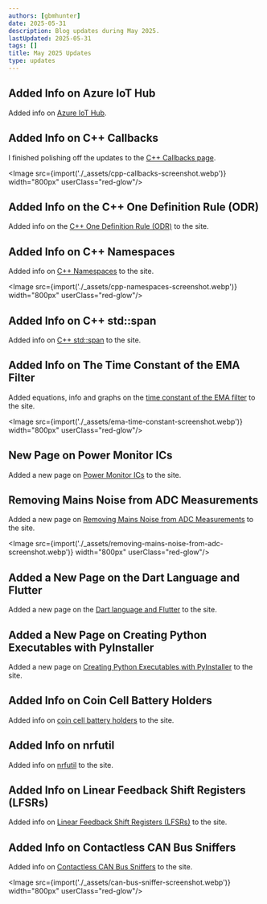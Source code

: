 ```yaml
---
authors: [gbmhunter]
date: 2025-05-31
description: Blog updates during May 2025.
lastUpdated: 2025-05-31
tags: []
title: May 2025 Updates
type: updates
---
```


## Added Info on Azure IoT Hub

Added info on [Azure IoT Hub](/programming/cloud/azure/#iot-hub).

## Added Info on C++ Callbacks

I finished polishing off the updates to the [C++ Callbacks page](/programming/languages/c-plus-plus/callbacks/).

<Image src={import('./_assets/cpp-callbacks-screenshot.webp')} width="800px" userClass="red-glow"/>

## Added Info on the C++ One Definition Rule (ODR)

Added info on the [C++ One Definition Rule (ODR)](/programming/languages/c-plus-plus/one-definition-rule-odr/) to the site.

## Added Info on C++ Namespaces

Added info on [C++ Namespaces](/programming/languages/c-plus-plus/namespaces/) to the site.

<Image src={import('./_assets/cpp-namespaces-screenshot.webp')} width="800px" userClass="red-glow"/>

## Added Info on C++ std::span

Added info on [C++ std::span](/programming/languages/c-plus-plus/containers/) to the site.

## Added Info on The Time Constant of the EMA Filter

Added equations, info and graphs on the [time constant of the EMA filter](/programming/signal-processing/digital-filters/exponential-moving-average-ema-filter/#time-constant) to the site.

<Image src={import('./_assets/ema-time-constant-screenshot.webp')} width="800px" userClass="red-glow"/>

## New Page on Power Monitor ICs

Added a new page on [Power Monitor ICs](/electronics/components/power-monitor-ics/) to the site.

## Removing Mains Noise from ADC Measurements

Added a new page on [Removing Mains Noise from ADC Measurements](/programming/signal-processing/removing-mains-noise-from-adc-measurements/) to the site.

<Image src={import('./_assets/removing-mains-noise-from-adc-screenshot.webp')} width="800px" userClass="red-glow"/>

## Added a New Page on the Dart Language and Flutter

Added a new page on the [Dart language and Flutter](/programming/languages/dart-and-flutter/) to the site.

## Added a New Page on Creating Python Executables with PyInstaller

Added a new page on [Creating Python Executables with PyInstaller](/programming/languages/python/creating-python-executables-with-pyinstaller/) to the site.

## Added Info on Coin Cell Battery Holders

Added info on [coin cell battery holders](/electronics/components/batteries/coin-cells/) to the site.

## Added Info on nrfutil

Added info on [nrfutil](/programming/microcontrollers/nordic/nrfutil/) to the site.

## Added Info on Linear Feedback Shift Registers (LFSRs)

Added info on [Linear Feedback Shift Registers (LFSRs)](/programming/algorithms-and-data-structures/linear-feedback-shift-registers/) to the site.

## Added Info on Contactless CAN Bus Sniffers

Added info on [Contactless CAN Bus Sniffers](/electronics/communication-protocols/can-protocol/#contactless-can-bus-sniffers) to the site.

<Image src={import('./_assets/can-bus-sniffer-screenshot.webp')} width="800px" userClass="red-glow"/>
